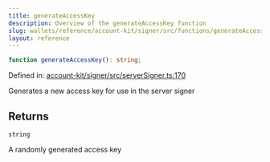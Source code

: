 ```yaml
---
title: generateAccessKey
description: Overview of the generateAccessKey function
slug: wallets/reference/account-kit/signer/src/functions/generateAccessKey
layout: reference
---
```


```ts
function generateAccessKey(): string;
```

Defined in: [account-kit/signer/src/serverSigner.ts:170](https://github.com/alchemyplatform/aa-sdk/blob/923a52171f7246172caf350853843e6680197da9/account-kit/signer/src/serverSigner.ts#L170)

Generates a new access key for use in the server signer

## Returns

`string`

A randomly generated access key
